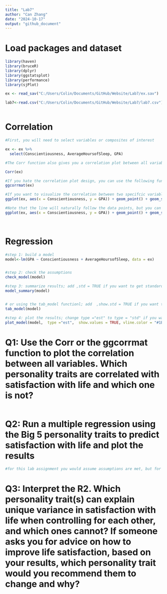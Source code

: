 ---
title: "Lab7"
author: "Can Zhang"
date: "2024-10-17"
output: "github_document"
---
# Load packages and dataset
```{r}
library(haven)
library(bruceR)
library(dplyr)
library(ggstatsplot)
library(performance)
library(sjPlot)

ex <- read_sav("C:/Users/Colin/Documents/GitHub/Website/Lab7/ex.sav")

lab7<-read.csv("C:/Users/Colin/Documents/GitHub/Website/Lab7/lab7.csv")



```

# Correlation
```{r}
#First, you will need to select variables or composites of interest

ex <- ex %>%
  select(Conscientiousness, AverageHoursofSleep, GPA)

#The Corr function also gives you a correlation plot between all variables, but it doesn't look pretty enough and not very customizable

Corr(ex)

#If you hate the correlation plot design, you can use the following function
ggcorrmat(ex)

#If you want to visualize the correlation between two specifcic variables, you can use the following code
ggplot(ex, aes(x = Conscientiousness, y = GPA)) + geom_point() + geom_smooth() + theme_bruce()

#Note that the line will naturally follow the data points, but you can specify to plot the fittest line by adding method = lm to the geom_smooth() function
ggplot(ex, aes(x = Conscientiousness, y = GPA)) + geom_point() + geom_smooth(method = lm) + theme_bruce()




```

# Regression
```{r}
#step 1: build a model
model<-lm(GPA ~ Conscientiousness + AverageHoursofSleep, data = ex)


#step 2: check the assumptions
check_model(model)

#step 3: summarize results; add ,std = TRUE if you want to get standardized coefficients
model_summary(model)


# or using the tab_model functionl; add  ,show.std = TRUE if you want to get standardized coefficients
tab_model(model)

#step 4: plot the results; change type ="est" to type = "std" if you want to plot the standardized coefficients
plot_model(model,  type ="est",  show.values = TRUE, vline.color = "#1B191999", line.size = 1.5, dot.size = 2.5, colors = "blue") + theme_bruce()

```



# Q1: Use the Corr or the ggcorrmat function to plot the correlation between all variables. Which personality traits are correlated with satisfaction with life and which one is not? 
```{r}

```

# Q2: Run a multiple regression using the Big 5 personality traits to predict satisfaction with life and plot the results
```{r}
#for this lab assignment you would assume assumptions are met, but for your own analysis, you will need to examine assumptions carefully


```

# Q3: Interpret the R2. Which personality trait(s) can explain unique variance in satisfaction with life when controlling for each other, and which ones cannot? If someone asks you for advice on how to improve life satisfaction, based on your results, which personality trait would you recommend them to change and why? 